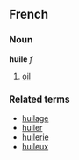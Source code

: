 ==French==
===Noun===
'''huile''' ''f''

# [[oil]]

===Related terms===
*[[huilage]]
*[[huiler]]
*[[huilerie]]
*[[huileux]]